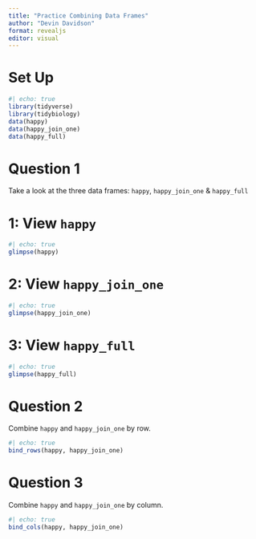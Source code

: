 ```yaml
---
title: "Practice Combining Data Frames"
author: "Devin Davidson"
format: revealjs
editor: visual
---
```

# Set Up
```r
#| echo: true
library(tidyverse)
library(tidybiology)
data(happy)
data(happy_join_one)
data(happy_full)
```

# Question 1
Take a look at the three data frames:
`happy`, `happy_join_one` & `happy_full`

# 1: View `happy`
```r
#| echo: true
glimpse(happy)
```

# 2: View `happy_join_one`
```r
#| echo: true
glimpse(happy_join_one)
```

# 3: View `happy_full`
```r
#| echo: true
glimpse(happy_full)
```

# Question 2
Combine `happy` and `happy_join_one` by row.
```r
#| echo: true
bind_rows(happy, happy_join_one)
```

# Question 3
Combine `happy` and `happy_join_one` by column.
```r
#| echo: true
bind_cols(happy, happy_join_one)
```